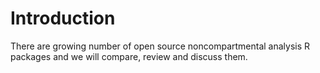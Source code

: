 # Introduction

There are growing number of open source noncompartmental analysis R packages and we will compare, review and discuss them.
